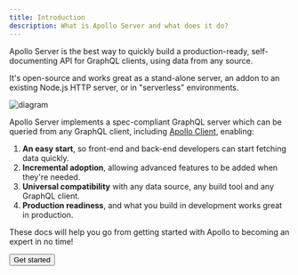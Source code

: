 ```yaml
---
title: Introduction
description: What is Apollo Server and what does it do?
---
```


Apollo Server is the best way to quickly build a production-ready, self-documenting API for GraphQL clients, using data from any source.

It's open-source and works great as a stand-alone server, an addon to an existing Node.js HTTP server, or in "serverless" environments.

![diagram](./images/index-diagram.svg)

Apollo Server implements a spec-compliant GraphQL server which can be queried from any GraphQL client, including [Apollo Client](/docs/react), enabling:

1.  **An easy start**, so front-end and back-end developers can start fetching data quickly.
2.  **Incremental adoption**, allowing advanced features to be added when they're needed.
3.  **Universal compatibility** with any data source, any build tool and any GraphQL client.
4.  **Production readiness**, and what you build in development works great in production.

These docs will help you go from getting started with Apollo to becoming an expert in no time!


<ButtonWrapper>
  <Button to="./getting-started.html">Get started</Button>
</ButtonWrapper>
